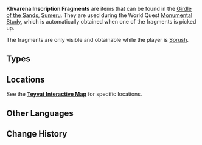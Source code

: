 {{Terminology Infobox
|image        = Item Khvarena Inscription Fragment 1.png
|type         = Item Groups
}}
'''Khvarena Inscription Fragments''' are items that can be found in the [[Girdle of the Sands]], [[Sumeru]]. They are used during the World Quest [[Monumental Study]], which is automatically obtained when one of the fragments is picked up.

The fragments are only visible and obtainable while the player is [[Sorush (Gadget)|Sorush]].

==Types==
{{Items by Category List|Khvarena Inscription Fragments}}

==Locations==
See the '''[https://act.hoyolab.com/ys/app/interactive-map/index.html#/map/2?shown_types=472&center=1730.00,-6964.00&zoom=-1.00 Teyvat Interactive Map]''' for specific locations.
<!--
==Video Guides==
{{EVT
|video1   = 
|caption1 = 
}}
-->
==Other Languages==
{{Other Languages
|default_hidden = 1
|en       = Khvarena Inscription Fragment
|zhs      = 灵光铭文的残片
|zhs_rm   = Língguāng Míngwén de Cánpiàn
|zht      = 靈光銘文的殘片
|zht_rm   = Língguāng Míngwén de Cánpiàn
|ja       = 霊光銘文の欠片
|ja_rm    = Reikou Meibun no Kakera{{assumed}}
|ko       = 크바레나의 명문 조각
|ko_rm    = 
|es       = Fragmento de inscripción de la jvarena
|fr       = Fragment d'inscription de la khvarena
|ru       = Фрагмент надписи Хварны
|th       = ชิ้นส่วนจารึกของควาเรนาห์
|th_rm    = 
|vi       = Mảnh Khắc Khvarena
|de       = Khvarena-Inschriftfragment
|id       = Pecahan Prasasti Khvarena
|pt       = Fragmento da Inscrição de Khvarena
|tr       = Khvarena Yazıtının Parçası
|it       = Frammento dell'Incisione di Khvarena
}}

==Change History==
{{Change History|3.6}}